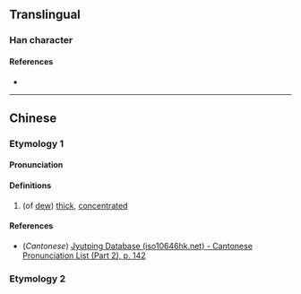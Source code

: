 {{character info/new}}
==Translingual==

===Han character===
{{Han char|rn=85|rad=水|as=10|sn=13|four=32119|canj=EUMT|ids=⿰氵豈}}

====References====
* {{Han ref|kx=0640.310|dkj=17976|dj=1048.060|hdz=31699.050|uh=6EB0|ud=28336|bh=DE55|bd=56917}}

----

==Chinese==
{{zh-forms}}

===Etymology 1===
====Pronunciation====
{{zh-pron
|m=ái
|c=ji4
|mc=y
|oc=y
|ma=
|cat=a
}}

====Definitions====
{{zh-hanzi}}

# (of [[dew]])  [[thick]], [[concentrated]]

====References====
* (''Cantonese'') [http://www.iso10646hk.net/jp/document/download.jsp Jyutping Database (iso10646hk.net) - Cantonese Pronunciation List (Part 2), p. 142]

===Etymology 2===
{{zh-see|皑|a}}